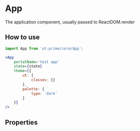 # App

The application component, usually passed to ReactDOM.render

## How to use

```jsx
import App from 'ut-prime/core/App';

<App
    portalName='test app'
    state={state}
    theme={{
        ut: {
            classes: {}
        },
        palette: {
            type: 'dark'
        }
    }}
/>
```

<Canvas>
    <Story id="app--basic" />
</Canvas>

## Properties

<ArgsTable story="."/>

